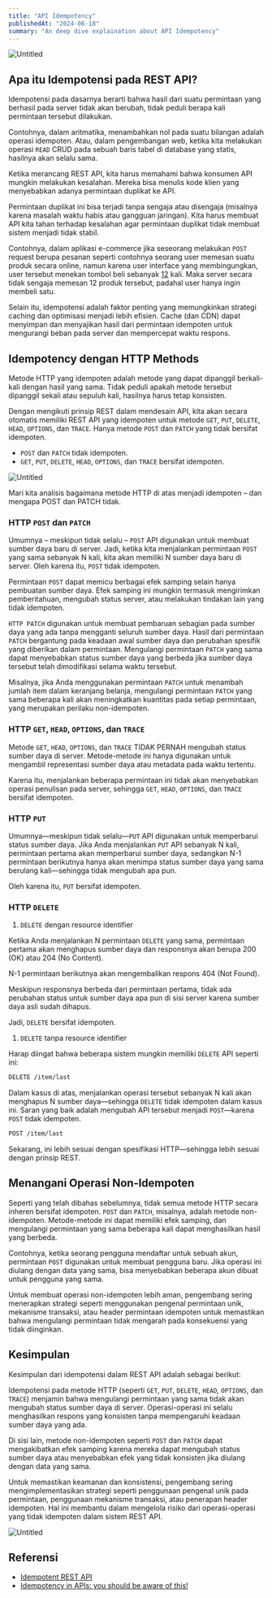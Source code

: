 ```yaml
---
title: "API Idempotency"
publishedAt: "2024-06-18"
summary: "An deep dive explaination about API Idempotency"
---
```


![Untitled](/blogs/api/1.png)

## Apa itu Idempotensi pada REST API?

Idempotensi pada dasarnya berarti bahwa hasil dari suatu permintaan yang berhasil pada server tidak akan berubah, tidak peduli berapa kali permintaan tersebut dilakukan.

Contohnya, dalam aritmatika, menambahkan nol pada suatu bilangan adalah operasi idempoten. Atau, dalam pengembangan web, ketika kita melakukan operasi `READ` CRUD pada sebuah baris tabel di database yang statis, hasilnya akan selalu sama.

Ketika merancang REST API, kita harus memahami bahwa konsumen API mungkin melakukan kesalahan. Mereka bisa menulis kode klien yang menyebabkan adanya permintaan duplikat ke API.

Permintaan duplikat ini bisa terjadi tanpa sengaja atau disengaja (misalnya karena masalah waktu habis atau gangguan jaringan). Kita harus membuat API kita tahan terhadap kesalahan agar permintaan duplikat tidak membuat sistem menjadi tidak stabil.

Contohnya, dalam aplikasi e-commerce jika seseorang melakukan `POST` request berupa pesanan seperti contohnya seorang user memesan suatu produk secara online, namun karena user interface yang membingungkan, user tersebut menekan tombol beli sebanyak [12](https://youtu.be/YPYqlkICPpg?si=zKDi0fD27bfMIsMV) kali. Maka server secara tidak sengaja memesan 12 produk tersebut, padahal user hanya ingin membeli satu.

Selain itu, idempotensi adalah faktor penting yang memungkinkan strategi caching dan optimisasi menjadi lebih efisien. Cache (dan CDN) dapat menyimpan dan menyajikan hasil dari permintaan idempoten untuk mengurangi beban pada server dan mempercepat waktu respons.

## Idempotency dengan HTTP Methods

Metode HTTP yang idempoten adalah metode yang dapat dipanggil berkali-kali dengan hasil yang sama. Tidak peduli apakah metode tersebut dipanggil sekali atau sepuluh kali, hasilnya harus tetap konsisten.

Dengan mengikuti prinsip REST dalam mendesain API, kita akan secara otomatis memiliki REST API yang idempoten untuk metode `GET`, `PUT`, `DELETE`, `HEAD`, `OPTIONS`, dan `TRACE`. Hanya metode `POST` dan `PATCH` yang tidak bersifat idempoten.

- `POST` dan `PATCH` tidak idempoten.
- `GET`, `PUT`, `DELETE`, `HEAD`, `OPTIONS`, dan `TRACE` bersifat idempoten.

![Untitled](/blogs/api/2.png)

Mari kita analisis bagaimana metode HTTP di atas menjadi idempoten – dan mengapa POST dan PATCH tidak.

### HTTP `POST` dan `PATCH`

Umumnya – meskipun tidak selalu – `POST` API digunakan untuk membuat sumber daya baru di server. Jadi, ketika kita menjalankan permintaan `POST` yang sama sebanyak N kali, kita akan memiliki N sumber daya baru di server. Oleh karena itu, `POST` tidak idempoten.

Permintaan `POST` dapat memicu berbagai efek samping selain hanya pembuatan sumber daya. Efek samping ini mungkin termasuk mengirimkan pemberitahuan, mengubah status server, atau melakukan tindakan lain yang tidak idempoten.

`HTTP PATCH` digunakan untuk membuat pembaruan sebagian pada sumber daya yang ada tanpa mengganti seluruh sumber daya. Hasil dari permintaan `PATCH` bergantung pada keadaan awal sumber daya dan perubahan spesifik yang diberikan dalam permintaan. Mengulangi permintaan `PATCH` yang sama dapat menyebabkan status sumber daya yang berbeda jika sumber daya tersebut telah dimodifikasi selama waktu tersebut.

Misalnya, jika Anda menggunakan permintaan `PATCH` untuk menambah jumlah item dalam keranjang belanja, mengulangi permintaan `PATCH` yang sama beberapa kali akan meningkatkan kuantitas pada setiap permintaan, yang merupakan perilaku non-idempoten.

### HTTP `GET`, `HEAD`, `OPTIONS`, dan `TRACE`

Metode `GET`, `HEAD`, `OPTIONS`, dan `TRACE` TIDAK PERNAH mengubah status sumber daya di server. Metode-metode ini hanya digunakan untuk mengambil representasi sumber daya atau metadata pada waktu tertentu.

Karena itu, menjalankan beberapa permintaan ini tidak akan menyebabkan operasi penulisan pada server, sehingga `GET`, `HEAD`, `OPTIONS`, dan `TRACE` bersifat idempoten.

### HTTP `PUT`

Umumnya—meskipun tidak selalu—`PUT` API digunakan untuk memperbarui status sumber daya. Jika Anda menjalankan `PUT` API sebanyak N kali, permintaan pertama akan memperbarui sumber daya, sedangkan N-1 permintaan berikutnya hanya akan menimpa status sumber daya yang sama berulang kali—sehingga tidak mengubah apa pun.

Oleh karena itu, `PUT` bersifat idempoten.

### HTTP `DELETE`

1. `DELETE` dengan resource identifier

Ketika Anda menjalankan N permintaan `DELETE` yang sama, permintaan pertama akan menghapus sumber daya dan responsnya akan berupa 200 (OK) atau 204 (No Content).

N-1 permintaan berikutnya akan mengembalikan respons 404 (Not Found).

Meskipun responsnya berbeda dari permintaan pertama, tidak ada perubahan status untuk sumber daya apa pun di sisi server karena sumber daya asli sudah dihapus.

Jadi, `DELETE` bersifat idempoten.

1. `DELETE` tanpa resource identifier

Harap diingat bahwa beberapa sistem mungkin memiliki `DELETE` API seperti ini:

```bash
DELETE /item/last
```

Dalam kasus di atas, menjalankan operasi tersebut sebanyak N kali akan menghapus N sumber daya—sehingga `DELETE` tidak idempoten dalam kasus ini. Saran yang baik adalah mengubah API tersebut menjadi `POST`—karena `POST` tidak idempoten.

```bash
POST /item/last
```

Sekarang, ini lebih sesuai dengan spesifikasi HTTP—sehingga lebih sesuai dengan prinsip REST.

## Menangani Operasi Non-Idempoten

Seperti yang telah dibahas sebelumnya, tidak semua metode HTTP secara inheren bersifat idempoten. `POST` dan `PATCH`, misalnya, adalah metode non-idempoten. Metode-metode ini dapat memiliki efek samping, dan mengulangi permintaan yang sama beberapa kali dapat menghasilkan hasil yang berbeda.

Contohnya, ketika seorang pengguna mendaftar untuk sebuah akun, permintaan `POST` digunakan untuk membuat pengguna baru. Jika operasi ini diulang dengan data yang sama, bisa menyebabkan beberapa akun dibuat untuk pengguna yang sama.

Untuk membuat operasi non-idempoten lebih aman, pengembang sering menerapkan strategi seperti menggunakan pengenal permintaan unik, mekanisme transaksi, atau header permintaan idempoten untuk memastikan bahwa mengulangi permintaan tidak mengarah pada konsekuensi yang tidak diinginkan.

## Kesimpulan

Kesimpulan dari idempotensi dalam REST API adalah sebagai berikut:

Idempotensi pada metode HTTP (seperti `GET`, `PUT`, `DELETE`, `HEAD`, `OPTIONS`, dan `TRACE`) menjamin bahwa mengulangi permintaan yang sama tidak akan mengubah status sumber daya di server. Operasi-operasi ini selalu menghasilkan respons yang konsisten tanpa mempengaruhi keadaan sumber daya yang ada.

Di sisi lain, metode non-idempoten seperti `POST` dan `PATCH` dapat mengakibatkan efek samping karena mereka dapat mengubah status sumber daya atau menyebabkan efek yang tidak konsisten jika diulang dengan data yang sama.

Untuk memastikan keamanan dan konsistensi, pengembang sering mengimplementasikan strategi seperti penggunaan pengenal unik pada permintaan, penggunaan mekanisme transaksi, atau penerapan header idempoten. Hal ini membantu dalam mengelola risiko dari operasi-operasi yang tidak idempoten dalam sistem REST API.

![Untitled](/blogs/api/3.png)

## Referensi

- [Idempotent REST API](https://restfulapi.net/idempotent-rest-apis/)
- [Idempotency in APIs: you should be aware of this!](https://youtu.be/t99NvIazD68?si=mCJr5bTl3y-XDyGm)
